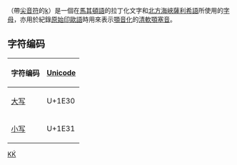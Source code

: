 {{Unreferenced|time=2020-08-31T15:50:13+00:00}}
{{Infobox alphabet|alphabet=拉丁|uuc=1E30|ulc=1E31}}
{{Unicode|'''Ḱ''', '''ḱ'''}}（帶[[尖音符|尖音符]]的[[k|k]]）是一個在[[馬其頓語|馬其頓語]]的拉丁化文字和[[北方海峽薩利希語|北方海峽薩利希語]]所使用的[[字母|字母]]，亦用於紀錄[[原始印歐語|原始印歐語]]時用來表示[[顎音化|顎音化]]的[[清軟顎塞音|清軟顎塞音]]。

== 字符编码 ==
{| class="wikitable"
!字符编码!![[Unicode|Unicode]]
|-
|[[大寫字母|大写]] {{Unicode|Ḱ}}||U+1E30
|-
|[[小寫字母|小写]] {{Unicode|ḱ}}||U+1E31
|}

{{writingsystem-stub}}
{{Latin alphabet}}

[[Category:衍生拉丁字母|KḰ]]